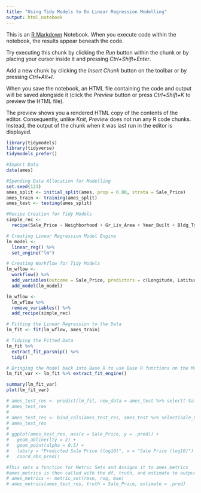 ```yaml
---
title: "Using Tidy Models to Do Linear Regression Modelling"
output: html_notebook
---
```


This is an [R Markdown](http://rmarkdown.rstudio.com) Notebook. When you execute code within the notebook, the results appear beneath the code. 

Try executing this chunk by clicking the *Run* button within the chunk or by placing your cursor inside it and pressing *Ctrl+Shift+Enter*. 

Add a new chunk by clicking the *Insert Chunk* button on the toolbar or by pressing *Ctrl+Alt+I*.

When you save the notebook, an HTML file containing the code and output will be saved alongside it (click the *Preview* button or press *Ctrl+Shift+K* to preview the HTML file).

The preview shows you a rendered HTML copy of the contents of the editor. Consequently, unlike *Knit*, *Preview* does not run any R code chunks. Instead, the output of the chunk when it was last run in the editor is displayed.

```r
library(tidymodels)
library(tidyverse)
tidymodels_prefer()
```


```r
#Import Data
data(ames)

#Spending Data Allocation for Modelling
set.seed(123)
ames_split <- initial_split(ames, prop = 0.80, strata = Sale_Price)
ames_train <- training(ames_split)
ames_test <- testing(ames_split)

#Recipe Creation for Tidy Models
simple_rec <-
  recipe(Sale_Price ~ Neighborhood + Gr_Liv_Area + Year_Built + Bldg_Type, data = ames_train)

# Creating Linear Regression Model Engine
lm_model <-
  linear_reg() %>%
  set_engine("lm")

# Creating Workflow for Tidy Models
lm_wflow <-
  workflow() %>%
  add_variables(outcome = Sale_Price, predictors = c(Longitude, Latitude))%>%
  add_model(lm_model)

lm_wflow <-
  lm_wflow %>%
  remove_variables() %>%
  add_recipe(simple_rec)

# Fitting the Linear Regression to the Data
lm_fit <- fit(lm_wflow, ames_train)

# Tidying the Fitted Data
lm_fit %>%
  extract_fit_parsnip() %>%
  tidy()

# Bringing the Model back into Base R to use Base R functions on the Model
lm_fit_var <- lm_fit %>% extract_fit_engine()

summary(lm_fit_var)
plot(lm_fit_var)
```

```r
# ames_test_res <- predict(lm_fit, new_data = ames_test %>% select(-Sale_Price))
# ames_test_res
# 
# ames_test_res <- bind_cols(ames_test_res, ames_test %>% select(Sale_Price))
# ames_test_res
# 
# ggplot(ames_test_res, aes(x = Sale_Price, y = .pred)) +
#   geom_abline(lty = 2) +
#   geom_point(alpha = 0.5) +
#   labs(y = "Predicted Sale Price (log10)", x = "Sale Price (log10)") +
#   coord_obs_pred()

#This sets a function for Metric Sets and Assigns it to ames_metrics
#ames_metrics is then called with the df, truth, and estimate to output the tibble.
# ames_metrics <- metric_set(rmse, rsq, mae)
# ames_metrics(ames_test_res, truth = Sale_Price, estimate = .pred)
```
